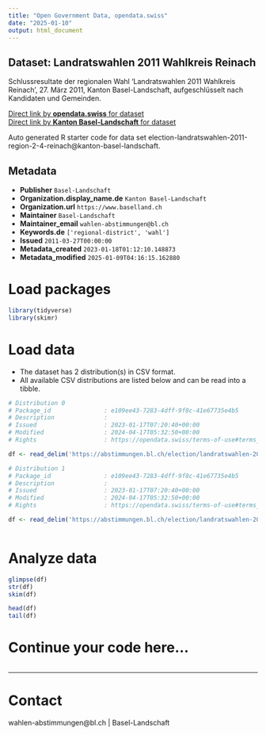 ```yaml
---
title: "Open Government Data, opendata.swiss"
date: "2025-01-10"
output: html_document
---
```


## Dataset: Landratswahlen 2011 Wahlkreis Reinach

Schlussresultate der regionalen Wahl 'Landratswahlen 2011 Wahlkreis Reinach', 27. März 2011, Kanton Basel-Landschaft, aufgeschlüsselt nach Kandidaten und Gemeinden.

[Direct link by **opendata.swiss** for dataset](https://opendata.swiss/de/dataset/landratswahlen-2011-wahlkreis-reinach)<br>
[Direct link by **Kanton Basel-Landschaft** for dataset](https://abstimmungen.bl.ch/election/landratswahlen-2011-region-2-4-reinach/data)

Auto generated R starter code for data set election-landratswahlen-2011-region-2-4-reinach@kanton-basel-landschaft.

## Metadata

- **Publisher** `Basel-Landschaft`
- **Organization.display_name.de** `Kanton Basel-Landschaft`
- **Organization.url** `https://www.baselland.ch`
- **Maintainer** `Basel-Landschaft`
- **Maintainer_email** `wahlen-abstimmungen@bl.ch`
- **Keywords.de** `['regional-district', 'wahl']`
- **Issued** `2011-03-27T00:00:00`
- **Metadata_created** `2023-01-18T01:12:10.148873`
- **Metadata_modified** `2025-01-09T04:16:15.162880`


# Load packages

```r

library(tidyverse)
library(skimr)

```

# Load data

-   The dataset has 2 distribution(s) in CSV format.
-   All available CSV distributions are listed below and can be read into a tibble.

```r

# Distribution 0
# Package_id               : e109ee43-7283-4dff-9f8c-41e67735e4b5
# Description              : 
# Issued                   : 2023-01-17T07:20:40+00:00
# Modified                 : 2024-04-17T05:32:50+00:00
# Rights                   : https://opendata.swiss/terms-of-use#terms_by

df <- read_delim('https://abstimmungen.bl.ch/election/landratswahlen-2011-region-2-4-reinach/data-parties-csv')

# Distribution 1
# Package_id               : e109ee43-7283-4dff-9f8c-41e67735e4b5
# Description              : 
# Issued                   : 2023-01-17T07:20:40+00:00
# Modified                 : 2024-04-17T05:32:50+00:00
# Rights                   : https://opendata.swiss/terms-of-use#terms_by

df <- read_delim('https://abstimmungen.bl.ch/election/landratswahlen-2011-region-2-4-reinach/data-csv')



```

# Analyze data

```r

glimpse(df)
str(df)
skim(df)

head(df)
tail(df)

```

# Continue your code here...

```r

```

------------------------------------------------------------------------

# Contact

wahlen-abstimmungen@bl.ch | Basel-Landschaft
